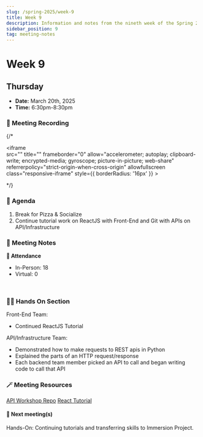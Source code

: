 ```yaml
---
slug: /spring-2025/week-9
title: Week 9
description: Information and notes from the nineth week of the Spring 2025 semester for the UMass Lowell Cloud Computing Club. 
sidebar_position: 9
tag: meeting-notes
---
```


# Week 9

## Thursday

- **Date:** March 20th, 2025
- **Time:** 6:30pm-8:30pm

### 🎥 Meeting Recording
{/* <div class="iframe-container">
    <iframe  
        src="" 
        title="" 
        frameborder="0" 
        allow="accelerometer; autoplay; clipboard-write; encrypted-media; gyroscope; picture-in-picture; web-share" 
        referrerpolicy="strict-origin-when-cross-origin" 
        allowfullscreen
        class="responsive-iframe"
        style={{
            borderRadius: '16px'
        }}
    >
    </iframe>
</div> */}


### 🚩 Agenda
1. Break for Pizza & Socialize
2. Continue tutorial work on ReactJS with Front-End and Git with APIs on API/Infrastructure


### 📓 Meeting Notes

**📄 Attendance**
- In-Person: 18
- Virtual: 0
<br/>

### 🧑‍💻 Hands On Section
Front-End Team:
- Continued ReactJS Tutorial

API/Infrastructure Team:
- Demonstrated how to make requests to REST apis in Python
- Explained the parts of an HTTP request/response
- Each backend team member picked an API to call and began writing code to call that API



### 🪄 Meeting Resources
[API Workshop Repo](https://github.com/UMLCloudComputing/api-workshop)
[React Tutorial](https://github.com/UMLCloudComputing/react-tutorial)


#### 🚀 Next meeting(s)
Hands-On: Continuing tutorials and transferring skills to Immersion Project.